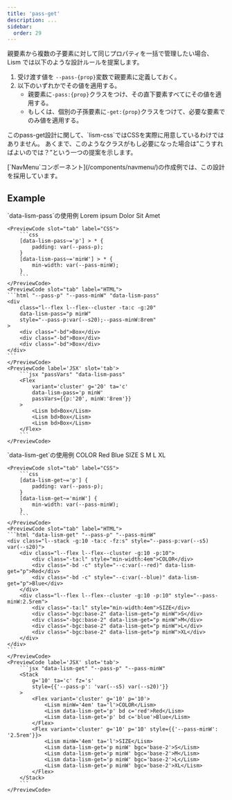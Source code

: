 ```yaml
---
title: 'pass-get'
description: ...
sidebar: 
  order: 29
---
```




親要素から複数の子要素に対して同じプロパティを一括で管理したい場合、Lism では以下のような設計ルールを提案します。

1. 受け渡す値を `--pass-{prop}`変数で親要素に定義しておく。
2. 以下のいずれかでその値を適用する。
	- 親要素に`-pass:{prop}`クラスをつけ、その直下要素すべてにその値を適用する。
	- もしくは、個別の子孫要素に`-get:{prop}`クラスをつけて、必要な要素でのみ値を適用する。


<Note title='注意' type='warning'>
このpass-get設計に関して、`lism-css`ではCSSを実際に用意しているわけではありません。  
あくまで、このようなクラスがもし必要になった場合は”こうすればよいのでは？”という一つの提案を示します。
</Note>

<p><IconBadge />[`NavMenu`コンポーネント](/components/navmenu/)の作成例では、この設計を採用しています。</p>

## Example

<Preview>
	<PreviewTitle>`data-lism-pass`の使用例</PreviewTitle>
	<PreviewArea p='30'>
		<Flex
			variant='cluster' g='20' ta='c' 
			data-lism-pass='p minW'
			passVars={{p:'20', minW:'8rem'}}
		>
			<Lism bd>Lorem ipsum</Lism>
			<Lism bd>Dolor Sit</Lism>
			<Lism bd>Amet</Lism>
		</Flex>
	</PreviewArea>

	<PreviewCode slot="tab" label="CSS">
		```css
		[data-lism-pass~='p'] > * {
			padding: var(--pass-p);
		}
		[data-lism-pass~='minW'] > * {
			min-width: var(--pass-minW);
		}
		```
	</PreviewCode>
	<PreviewCode slot="tab" label="HTML">
	```html "--pass-p" "--pass-minW" "data-lism-pass"
	<div
		class="l--flex l--flex--cluster -ta:c -g:20"
		data-lism-pass="p minW"
		style="--pass-p:var(--s20);--pass-minW:8rem"
	>
		<div class="-bd">Box</div>
		<div class="-bd">Box</div>
		<div class="-bd">Box</div>
	</div>
	```
	</PreviewCode>
	<PreviewCode label='JSX' slot='tab'>
		```jsx "passVars" "data-lism-pass"
		<Flex
			variant='cluster' g='20' ta='c'
			data-lism-pass='p minW'
			passVars={{p:'20', minW:'8rem'}}
		>
			<Lism bd>Box</Lism>
			<Lism bd>Box</Lism>
			<Lism bd>Box</Lism>
		</Flex>
		```
	</PreviewCode>
</Preview>


<Preview>
	<PreviewTitle>`data-lism-get`の使用例</PreviewTitle>
	<PreviewArea p='30'>
		<Stack
			g='10' ta='c' fz='s'
			style={{'--pass-p': 'var(--s5) var(--s20)'}}
		>
			<Flex variant='cluster' g='10' p='10'>
				<Lism minW='4em' ta='l'>COLOR</Lism>
				<Lism data-lism-get='p' bd c='red'>Red</Lism>
				<Lism data-lism-get='p' bd c='blue'>Blue</Lism>
			</Flex>
			<Flex variant='cluster' g='10' p='10' style={{'--pass-minW': '2.5rem'}}>
				<Lism minW='4em' ta='l'>SIZE</Lism>
				<Lism data-lism-get='p minW' bgc='base-2'>S</Lism>
				<Lism data-lism-get='p minW' bgc='base-2'>M</Lism>
				<Lism data-lism-get='p minW' bgc='base-2'>L</Lism>
				<Lism data-lism-get='p minW' bgc='base-2'>XL</Lism>
			</Flex>
		</Stack>
	</PreviewArea>

	<PreviewCode slot="tab" label="CSS">
		```css
		[data-lism-get~='p'] {
			padding: var(--pass-p);
		}
		[data-lism-get~='minW'] {
			min-width: var(--pass-minW);
		}
		```
	</PreviewCode>
	<PreviewCode slot="tab" label="HTML">
	```html "data-lism-get" "--pass-p" "--pass-minW"
	<div class="l--stack -g:10 -ta:c -fz:s" style="--pass-p:var(--s5) var(--s20)">
		<div class="l--flex l--flex--cluster -g:10 -p:10">
			<div class="-ta:l" style="min-width:4em">COLOR</div>
			<div class="-bd -c" style="--c:var(--red)" data-lism-get="p">Red</div>
			<div class="-bd -c" style="--c:var(--blue)" data-lism-get="p">Blue</div>
		</div>
		<div class="l--flex l--flex--cluster -g:10 -p:10" style="--pass-minW:2.5rem">
			<div class="-ta:l" style="min-width:4em">SIZE</div>
			<div class="-bgc:base-2" data-lism-get="p minW">S</div>
			<div class="-bgc:base-2" data-lism-get="p minW">M</div>
			<div class="-bgc:base-2" data-lism-get="p minW">L</div>
			<div class="-bgc:base-2" data-lism-get="p minW">XL</div>
		</div>
	</div>
	```
	</PreviewCode>
	<PreviewCode label='JSX' slot='tab'>
		```jsx "data-lism-get" "--pass-p" "--pass-minW"
		<Stack
			g='10' ta='c' fz='s'
			style={{'--pass-p': 'var(--s5) var(--s20)'}}
		>
			<Flex variant='cluster' g='10' p='10'>
				<Lism minW='4em' ta='l'>COLOR</Lism>
				<Lism data-lism-get='p' bd c='red'>Red</Lism>
				<Lism data-lism-get='p' bd c='blue'>Blue</Lism>
			</Flex>
			<Flex variant='cluster' g='10' p='10' style={{'--pass-minW': '2.5rem'}}>
				<Lism minW='4em' ta='l'>SIZE</Lism>
				<Lism data-lism-get='p minW' bgc='base-2'>S</Lism>
				<Lism data-lism-get='p minW' bgc='base-2'>M</Lism>
				<Lism data-lism-get='p minW' bgc='base-2'>L</Lism>
				<Lism data-lism-get='p minW' bgc='base-2'>XL</Lism>
			</Flex>
		</Stack>
		```
	</PreviewCode>
</Preview>

